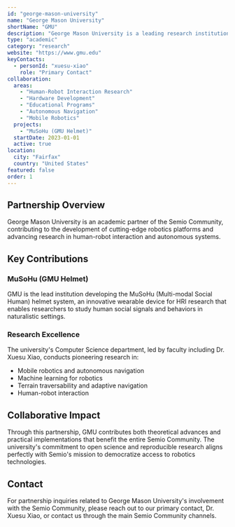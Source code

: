 ```yaml
---
id: "george-mason-university"
name: "George Mason University"
shortName: "GMU"
description: "George Mason University is a leading research institution partnering with Semio Community on robotics and human-robot interaction initiatives, including the development of innovative hardware platforms and advancing research in autonomous systems."
type: "academic"
category: "research"
website: "https://www.gmu.edu"
keyContacts:
  - personId: "xuesu-xiao"
    role: "Primary Contact"
collaboration:
  areas:
    - "Human-Robot Interaction Research"
    - "Hardware Development"
    - "Educational Programs"
    - "Autonomous Navigation"
    - "Mobile Robotics"
  projects:
    - "MuSoHu (GMU Helmet)"
  startDate: 2023-01-01
  active: true
location:
  city: "Fairfax"
  country: "United States"
featured: false
order: 1
---
```


## Partnership Overview

George Mason University is an academic partner of the Semio Community, contributing to the development of cutting-edge robotics platforms and advancing research in human-robot interaction and autonomous systems.

## Key Contributions

### MuSoHu (GMU Helmet)

GMU is the lead institution developing the MuSoHu (Multi-modal Social Human) helmet system, an innovative wearable device for HRI research that enables researchers to study human social signals and behaviors in naturalistic settings.

### Research Excellence

The university's Computer Science department, led by faculty including Dr. Xuesu Xiao, conducts pioneering research in:
- Mobile robotics and autonomous navigation
- Machine learning for robotics
- Terrain traversability and adaptive navigation
- Human-robot interaction

## Collaborative Impact

Through this partnership, GMU contributes both theoretical advances and practical implementations that benefit the entire Semio Community. The university's commitment to open science and reproducible research aligns perfectly with Semio's mission to democratize access to robotics technologies.

## Contact

For partnership inquiries related to George Mason University's involvement with the Semio Community, please reach out to our primary contact, Dr. Xuesu Xiao, or contact us through the main Semio Community channels.
